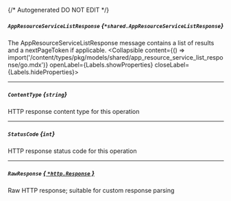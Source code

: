 {/* Autogenerated DO NOT EDIT  */}

##### `AppResourceServiceListResponse` *{`*shared.AppResourceServiceListResponse`}*
The AppResourceServiceListResponse message contains a list of results and a nextPageToken if applicable.
<Collapsible content={() => import('/content/types/pkg/models/shared/app_resource_service_list_response/go.mdx')} openLabel={Labels.showProperties} closeLabel={Labels.hideProperties}>
</Collapsible>

---
##### `ContentType` *{`string`}*
HTTP response content type for this operation

---
##### `StatusCode` *{`int`}*
HTTP response status code for this operation

---
##### `RawResponse` [*{ `*http.Response` }*](https://pkg.go.dev/net/http#Response)
Raw HTTP response; suitable for custom response parsing



